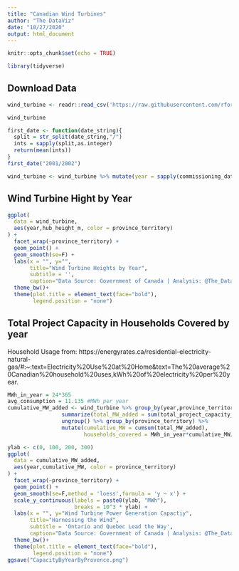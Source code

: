 ```yaml
---
title: "Canadian Wind Turbines"
author: "The DataViz"
date: "10/27/2020"
output: html_document
---
```


```r
knitr::opts_chunk$set(echo = TRUE)
```

```r
library(tidyverse)
```


## Download Data

```r
wind_turbine <- readr::read_csv('https://raw.githubusercontent.com/rfordatascience/tidytuesday/master/data/2020/2020-10-27/wind-turbine.csv')
```

```r
wind_turbine
```


```r
first_date <- function(date_string){
  split = str_split(date_string,"/")
  ints = sapply(split,as.integer)
  return(mean(ints))
}
first_date("2001/2002")
```


```r
wind_turbine <- wind_turbine %>% mutate(year = sapply(commissioning_date,first_date))
```

## Wind Turbine Hight by Year

```r
ggplot(
  data = wind_turbine,
  aes(year,hub_height_m, color = province_territory)
) + 
  facet_wrap(~province_territory) + 
  geom_point() + 
  geom_smooth(se=F) + 
  labs(x = "", y="",
       title="Wind Turbine Heights by Year",
       subtitle = '',
       caption="Data Source: Government of Canada | Analysis: @The_DataViz") +
  theme_bw()+
  theme(plot.title = element_text(face="bold"),
        legend.position = "none")
```

## Total Project Capacity in Households Covered by year

Household Usage from: 
https://energyrates.ca/residential-electricity-natural-gas/#:~:text=Electricity%20Use%20at%20Home&text=The%20average%20Canadian%20household%20uses,kWh%20of%20electricity%20per%20year.

```r
MWh_in_year = 24*365
avg_consumption = 11.135 #MWh per year
cumulative_MW_added <- wind_turbine %>% group_by(year,province_territory) %>% 
                 summarize(total_MW_added = sum(total_project_capacity_mw)) %>% 
                 ungroup() %>% group_by(province_territory) %>%
                 mutate(cumulative_MW = cumsum(total_MW_added),
                        households_covered = MWh_in_year*cumulative_MW/(avg_consumption))
```


```r
ylab <- c(0, 100, 200, 300)
ggplot(
  data = cumulative_MW_added,
  aes(year,cumulative_MW, color = province_territory)
) + 
  facet_wrap(~province_territory) + 
  geom_point() + 
  geom_smooth(se=F,method = 'loess',formula = 'y ~ x') + 
  scale_y_continuous(labels = paste0(ylab, "MWh"),
                     breaks = 10^3 * ylab) + 
  labs(x = "", y="Wind Turbine Power Generation Capactiy",
       title="Harnessing the Wind",
       subtitle = 'Ontario and Quebec Lead the Way',
       caption="Data Source: Government of Canada | Analysis: @The_DataViz") +
  theme_bw()+
  theme(plot.title = element_text(face="bold"),
        legend.position = "none")
ggsave("CapacityByYearByProvence.png")
```


















